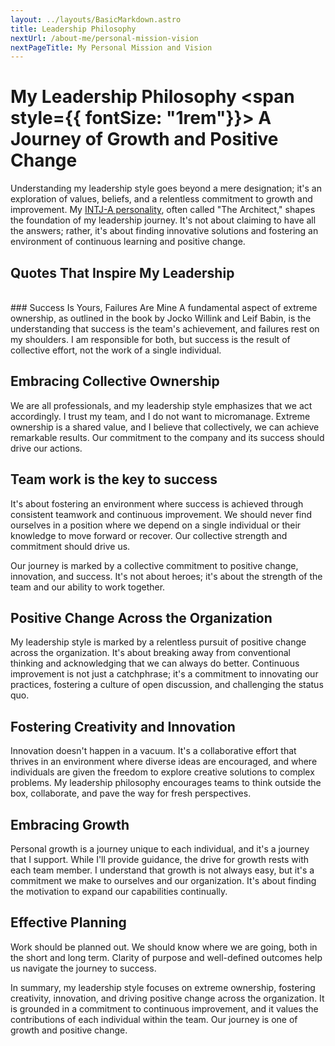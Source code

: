 ---
layout: ../layouts/BasicMarkdown.astro
title: Leadership Philosophy
nextUrl: /about-me/personal-mission-vision
nextPageTitle: My Personal Mission and Vision
---

# My Leadership Philosophy <span style={{ fontSize: "1rem"}}> A Journey of Growth and Positive Change</span>

Understanding my leadership style goes beyond a mere designation; it's an exploration of values, beliefs, and a relentless commitment to growth and improvement. My [INTJ-A personality](./understanding-my-personality), often called "The Architect," shapes the foundation of my leadership journey. It's not about claiming to have all the answers; rather, it's about finding innovative solutions and fostering an environment of continuous learning and positive change.

## Quotes That Inspire My Leadership
<Quote quote="We can’t solve problems by using the same kind of thinking we used when we created them." author="Albert Einstein" />
<Quote quote="Plans are of little importance, but planning is essential." author="Churchill" />
<Quote quote="Alone we can do so little; together we can do so much." author="Helen Keller" />
<Quote quote="How you spend your time is more important than how you spend your money. Money mistakes can be corrected, but time is gone forever." author="David Norris" />
<Quote quote="The only difference between a rut and a grave is the depth." author="Ellen Glasgow" />
<Quote quote="Change is inevitable. Growth is Optional." author="John C. Maxwell" />
<Quote quote="Those who drink the water must remember those who dug the well." author="Chinese proverb" />
<Quote quote="What got you here won’t get you there." author="Marshall Goldsmith" />
 
<br/>
### Success Is Yours, Failures Are Mine
A fundamental aspect of extreme ownership, as outlined in the book by Jocko Willink and Leif Babin, is the understanding that success is the team's achievement, and failures rest on my shoulders. I am responsible for both, but success is the result of collective effort, not the work of a single individual.

## Embracing Collective Ownership
We are all professionals, and my leadership style emphasizes that we act accordingly. I trust my team, and I do not want to micromanage. Extreme ownership is a shared value, and I believe that collectively, we can achieve remarkable results. Our commitment to the company and its success should drive our actions.

## Team work is the key to success
It's about fostering an environment where success is achieved through consistent teamwork and continuous improvement. We should never find ourselves in a position where we depend on a single individual or their knowledge to move forward or recover. Our collective strength and commitment should drive us.

Our journey is marked by a collective commitment to positive change, innovation, and success. It's not about heroes; it's about the strength of the team and our ability to work together.

## Positive Change Across the Organization
My leadership style is marked by a relentless pursuit of positive change across the organization. It's about breaking away from conventional thinking and acknowledging that we can always do better. Continuous improvement is not just a catchphrase; it's a commitment to innovating our practices, fostering a culture of open discussion, and challenging the status quo.

## Fostering Creativity and Innovation
Innovation doesn't happen in a vacuum. It's a collaborative effort that thrives in an environment where diverse ideas are encouraged, and where individuals are given the freedom to explore creative solutions to complex problems. My leadership philosophy encourages teams to think outside the box, collaborate, and pave the way for fresh perspectives.

## Embracing Growth
Personal growth is a journey unique to each individual, and it's a journey that I support. While I'll provide guidance, the drive for growth rests with each team member. I understand that growth is not always easy, but it's a commitment we make to ourselves and our organization. It's about finding the motivation to expand our capabilities continually.

## Effective Planning
Work should be planned out. We should know where we are going, both in the short and long term. Clarity of purpose and well-defined outcomes help us navigate the journey to success.

In summary, my leadership style focuses on extreme ownership, fostering creativity, innovation, and driving positive change across the organization. It is grounded in a commitment to continuous improvement, and it values the contributions of each individual within the team. Our journey is one of growth and positive change.